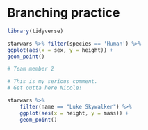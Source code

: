 # Branching practice 
```r
library(tidyverse)
```


```r
starwars %>% filter(species == 'Human') %>% 
ggplot(aes(x = sex, y = height)) + 
geom_point()
```

```r
# Team member 2

# This is my serious comment.
# Get outta here Nicole!

starwars %>%
    filter(name == "Luke Skywalker") %>%
    ggplot(aes(x = height, y = mass)) +
    geom_point()

```